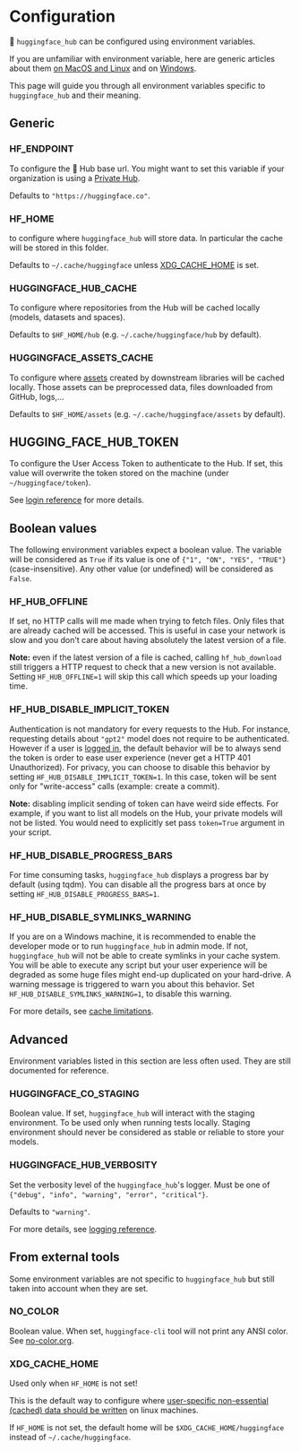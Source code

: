 # Configuration

🤗 `huggingface_hub` can be configured using environment variables.

If you are unfamiliar with environment variable, here are generic articles about them
[on MacOS and Linux](https://linuxize.com/post/how-to-set-and-list-environment-variables-in-linux/)
and on [Windows](https://phoenixnap.com/kb/windows-set-environment-variable).

This page will guide you through all environment variables specific to `huggingface_hub`
and their meaning.

## Generic

### HF_ENDPOINT

To configure the 🤗 Hub base url. You might want to set this variable if your organization
is using a [Private Hub](https://huggingface.co/platform).

Defaults to `"https://huggingface.co"`.

### HF_HOME

to configure where `huggingface_hub` will store data. In particular the cache will be stored
in this folder.

Defaults to `~/.cache/huggingface` unless [XDG_CACHE_HOME](#xdgcachehome) is set.

### HUGGINGFACE_HUB_CACHE

To configure where repositories from the Hub will be cached locally (models, datasets and
spaces).

Defaults to `$HF_HOME/hub` (e.g. `~/.cache/huggingface/hub` by default).

### HUGGINGFACE_ASSETS_CACHE

To configure where [assets](guides/how-to-cache#caching-assets) created by downstream libraries
will be cached locally. Those assets can be preprocessed data, files downloaded from GitHub,
logs,...

Defaults to `$HF_HOME/assets` (e.g. `~/.cache/huggingface/assets` by default).

## HUGGING_FACE_HUB_TOKEN

To configure the User Access Token to authenticate to the Hub. If set, this value will
overwrite the token stored on the machine (under `~/huggingface/token`).

See [login reference](package_reference/login) for more details.

## Boolean values

The following environment variables expect a boolean value. The variable will be considered
as `True` if its value is one of `{"1", "ON", "YES", "TRUE"}` (case-insensitive). Any other value
(or undefined) will be considered as `False`.

### HF_HUB_OFFLINE

If set, no HTTP calls will me made when trying to fetch files. Only files that are already
cached will be accessed. This is useful in case your network is slow and you don't care
about having absolutely the latest version of a file.

**Note:** even if the latest version of a file is cached, calling `hf_hub_download` still triggers
a HTTP request to check that a new version is not available. Setting `HF_HUB_OFFLINE=1` will
skip this call which speeds up your loading time.

### HF_HUB_DISABLE_IMPLICIT_TOKEN

Authentication is not mandatory for every requests to the Hub. For instance, requesting
details about `"gpt2"` model does not require to be authenticated. However if a user is
[logged in](package_reference/login), the default behavior will be to always send the token
is order to ease user experience (never get a HTTP 401 Unauthorized). For privacy, you can
choose to disable this behavior by setting `HF_HUB_DISABLE_IMPLICIT_TOKEN=1`. In this case,
token will be sent only for "write-access" calls (example: create a commit).

**Note:** disabling implicit sending of token can have weird side effects. For example,
if you want to list all models on the Hub, your private models will not be listed. You
would need to explicitly set pass `token=True` argument in your script.

### HF_HUB_DISABLE_PROGRESS_BARS

For time consuming tasks, `huggingface_hub` displays a progress bar by default (using tqdm).
You can disable all the progress bars at once by setting `HF_HUB_DISABLE_PROGRESS_BARS=1`.

### HF_HUB_DISABLE_SYMLINKS_WARNING

If you are on a Windows machine, it is recommended to enable the developer mode or to run
`huggingface_hub` in admin mode. If not, `huggingface_hub` will not be able to create
symlinks in your cache system. You will be able to execute any script but your user experience
will be degraded as some huge files might end-up duplicated on your hard-drive. A warning
message is triggered to warn you about this behavior. Set `HF_HUB_DISABLE_SYMLINKS_WARNING=1`,
to disable this warning.

For more details, see [cache limitations](how-to-cache#limitations).

## Advanced

Environment variables listed in this section are less often used. They are still documented
for reference.

### HUGGINGFACE_CO_STAGING

Boolean value. If set, `huggingface_hub` will interact with the staging environment.
To be used only when running tests locally. Staging environment should never be considered
as stable or reliable to store your models.

### HUGGINGFACE_HUB_VERBOSITY

Set the verbosity level of the `huggingface_hub`'s logger. Must be one of
`{"debug", "info", "warning", "error", "critical"}`.

Defaults to `"warning"`.

For more details, see [logging reference](package_reference/utilities#huggingface_hub.utils.logging.get_verbosity).

## From external tools

Some environment variables are not specific to `huggingface_hub` but still taken into account
when they are set.

### NO_COLOR

Boolean value. When set, `huggingface-cli` tool will not print any ANSI color.
See [no-color.org](https://no-color.org/).

### XDG_CACHE_HOME

Used only when `HF_HOME` is not set!

This is the default way to configure where [user-specific non-essential (cached) data should be written](https://wiki.archlinux.org/title/XDG_Base_Directory)
on linux machines. 

If `HF_HOME` is not set, the default home will be `$XDG_CACHE_HOME/huggingface` instead
of `~/.cache/huggingface`.
